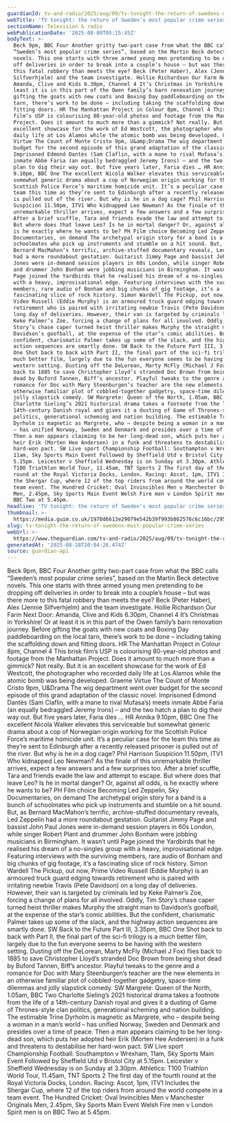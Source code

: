 ```yaml
---
guardianId: tv-and-radio/2025/aug/09/tv-tonight-the-return-of-swedens-most-popular-series
webTitle: 'TV tonight: the return of Sweden’s most popular crime series'
sectionName: Television & radio
webPublicationDate: '2025-08-09T05:15:45Z'
bodyText: >-
  Beck 9pm, BBC Four Another gritty two-part case from what the BBC calls
  “Sweden’s most popular crime series”, based on the Martin Beck detective
  novels. This one starts with three armed young men pretending to be dropping
  off deliveries in order to break into a couple’s house – but was there more to
  this fatal robbery than meets the eye? Beck (Peter Haber), Alex (Jennie
  Silfverhjelm) and the team investigate. Hollie Richardson Our Farm Next Door:
  Amanda, Clive and Kids 6.30pm, Channel 4 It’s Christmas in Yorkshire! Or at
  least it is in this part of the Owen family’s barn renovation journey. Before
  gifting the goats with new coats and Boxing Day paddleboarding on the local
  tarn, there’s work to be done – including taking the scaffolding down and
  fitting doors. HR The Manhattan Project in Colour 8pm, Channel 4 This brisk
  film’s USP is colourising 80-year-old photos and footage from the Manhattan
  Project. Does it amount to much more than a gimmick? Not really. But it is an
  excellent showcase for the work of Ed Westcott, the photographer who recorded
  daily life at Los Alamos while the atomic bomb was being developed. Graeme
  Virtue The Count of Monte Cristo 9pm, U&amp;Drama The wig department went over
  budget for the second episode of this grand adaptation of the classic novel.
  Imprisoned Edmond Dantès (Sam Claflin, with a mane to rival Mufasa’s) meets
  inmate Abbé Faria (an equally bedraggled Jeremy Irons) – and the two hatch a
  plan to dig their way out. But five years later, Faria dies … HR Annika
  9.10pm, BBC One The excellent Nicola Walker elevates this serviceable but
  somewhat generic drama about a cop of Norwegian origin working for the
  Scottish Police Force’s maritime homicide unit. It’s a peculiar case for the
  team this time as they’re sent to Edinburgh after a recently released prisoner
  is pulled out of the river. But why is he in a dog cage? Phil Harrison
  Suspicion 11.50pm, ITV1 Who kidnapped Leo Newman? As the finale of this
  unremarkable thriller arrives, expect a few answers and a few surprises too.
  After a brief scuffle, Tara and friends evade the law and attempt to escape.
  But where does that leave Leo? Is he in mortal danger? Or, against all odds,
  is he exactly where he wants to be? PH Film choice Becoming Led Zeppelin, Sky
  Documentaries, on demand The archetypal origin story for a band is a bunch of
  schoolmates who pick up instruments and stumble on a hit sound. But, as
  Bernard MacMahon’s terrific, archive-stuffed documentary reveals, Led Zeppelin
  had a more roundabout gestation. Guitarist Jimmy Page and bassist John Paul
  Jones were in-demand session players in 60s London, while singer Robert Plant
  and drummer John Bonham were jobbing musicians in Birmingham. It wasn’t until
  Page joined the Yardbirds that he realised his dream of a no-singles group
  with a heavy, improvisational edge. Featuring interviews with the surviving
  members, rare audio of Bonham and big chunks of gig footage, it’s a
  fascinating slice of rock history. Simon Wardell The Pickup, out now, Prime
  Video Russell (Eddie Murphy) is an armoured truck guard edging towards
  retirement who is paired with irritating newbie Travis (Pete Davidson) on a
  long day of deliveries. However, their van is targeted by criminals led by
  Keke Palmer’s Zoe, forcing a change of plans for all involved. Oddly, Tim
  Story’s chase caper turned heist thriller makes Murphy the straight man to
  Davidson’s goofball, at the expense of the star’s comic abilities. But the
  confident, charismatic Palmer takes up some of the slack, and the highway
  action sequences are smartly done. SW Back to the Future Part III, 3.35pm, BBC
  One Shot back to back with Part II, the final part of the sci-fi trilogy is a
  much better film, largely due to the fun everyone seems to be having with the
  western setting. Dusting off the DeLorean, Marty McFly (Michael J Fox) flies
  back to 1885 to save Christopher Lloyd’s stranded Doc Brown from being shot
  dead by Buford Tannen, Biff’s ancestor. Playful tweaks to the genre and a
  romance for Doc with Mary Steenburgen’s teacher are the new elements in an
  otherwise familiar plot of cobbled-together gadgetry, space-time dilemmas and
  jolly slapstick comedy. SW Margrete: Queen of the North, 1.05am, BBC Two
  Charlotte Sieling’s 2021 historical drama takes a footnote from the life of a
  14th-century Danish royal and gives it a dusting of Game of Thrones-style clan
  politics, generational scheming and nation building. The estimable Trine
  Dyrholm is magnetic as Margrete, who – despite being a woman in a man’s world
  – has unified Norway, Sweden and Denmark and presides over a time of peace.
  Then a man appears claiming to be her long-dead son, which puts her adopted
  heir Erik (Morten Hee Andersen) in a funk and threatens to destabilise her
  hard-won pact. SW Live sport Championship Football: Southampton v Wrexham,
  11am, Sky Sports Main Event Followed by Sheffield Utd v Bristol City at
  5.15pm. Leicester v Sheffield Wednesday is on Sunday at 3.30pm. Athletics:
  T100 Triathlon World Tour, 11.45am, TNT Sports 2 The first day of the fourth
  round at the Royal Victoria Docks, London. Racing: Ascot, 1pm, ITV1 Includes
  the Shergar Cup, where 12 of the top riders from around the world compete in a
  team event. The Hundred Cricket: Oval Invincibles Men v Manchester Originals
  Men, 2.45pm, Sky Sports Main Event Welsh Fire men v London Spirit men is on
  BBC Two at 5.45pm.
headline: 'TV tonight: the return of Sweden’s most popular crime series'
thumbnail: >-
  https://media.guim.co.uk/1970d6613e29079e542b39f993b862576c6c16bc/295_0_2953_2362/500.jpg
slug: tv-tonight-the-return-of-swedens-most-popular-crime-series
webUrl: >-
  https://www.theguardian.com/tv-and-radio/2025/aug/09/tv-tonight-the-return-of-swedens-most-popular-series
generatedAt: '2025-08-28T20:04:26.474Z'
source: guardian-api
---
```

Beck 9pm, BBC Four Another gritty two-part case from what the BBC calls “Sweden’s most popular crime series”, based on the Martin Beck detective novels. This one starts with three armed young men pretending to be dropping off deliveries in order to break into a couple’s house – but was there more to this fatal robbery than meets the eye? Beck (Peter Haber), Alex (Jennie Silfverhjelm) and the team investigate. Hollie Richardson Our Farm Next Door: Amanda, Clive and Kids 6.30pm, Channel 4 It’s Christmas in Yorkshire! Or at least it is in this part of the Owen family’s barn renovation journey. Before gifting the goats with new coats and Boxing Day paddleboarding on the local tarn, there’s work to be done – including taking the scaffolding down and fitting doors. HR The Manhattan Project in Colour 8pm, Channel 4 This brisk film’s USP is colourising 80-year-old photos and footage from the Manhattan Project. Does it amount to much more than a gimmick? Not really. But it is an excellent showcase for the work of Ed Westcott, the photographer who recorded daily life at Los Alamos while the atomic bomb was being developed. Graeme Virtue The Count of Monte Cristo 9pm, U&amp;Drama The wig department went over budget for the second episode of this grand adaptation of the classic novel. Imprisoned Edmond Dantès (Sam Claflin, with a mane to rival Mufasa’s) meets inmate Abbé Faria (an equally bedraggled Jeremy Irons) – and the two hatch a plan to dig their way out. But five years later, Faria dies … HR Annika 9.10pm, BBC One The excellent Nicola Walker elevates this serviceable but somewhat generic drama about a cop of Norwegian origin working for the Scottish Police Force’s maritime homicide unit. It’s a peculiar case for the team this time as they’re sent to Edinburgh after a recently released prisoner is pulled out of the river. But why is he in a dog cage? Phil Harrison Suspicion 11.50pm, ITV1 Who kidnapped Leo Newman? As the finale of this unremarkable thriller arrives, expect a few answers and a few surprises too. After a brief scuffle, Tara and friends evade the law and attempt to escape. But where does that leave Leo? Is he in mortal danger? Or, against all odds, is he exactly where he wants to be? PH Film choice Becoming Led Zeppelin, Sky Documentaries, on demand The archetypal origin story for a band is a bunch of schoolmates who pick up instruments and stumble on a hit sound. But, as Bernard MacMahon’s terrific, archive-stuffed documentary reveals, Led Zeppelin had a more roundabout gestation. Guitarist Jimmy Page and bassist John Paul Jones were in-demand session players in 60s London, while singer Robert Plant and drummer John Bonham were jobbing musicians in Birmingham. It wasn’t until Page joined the Yardbirds that he realised his dream of a no-singles group with a heavy, improvisational edge. Featuring interviews with the surviving members, rare audio of Bonham and big chunks of gig footage, it’s a fascinating slice of rock history. Simon Wardell The Pickup, out now, Prime Video Russell (Eddie Murphy) is an armoured truck guard edging towards retirement who is paired with irritating newbie Travis (Pete Davidson) on a long day of deliveries. However, their van is targeted by criminals led by Keke Palmer’s Zoe, forcing a change of plans for all involved. Oddly, Tim Story’s chase caper turned heist thriller makes Murphy the straight man to Davidson’s goofball, at the expense of the star’s comic abilities. But the confident, charismatic Palmer takes up some of the slack, and the highway action sequences are smartly done. SW Back to the Future Part III, 3.35pm, BBC One Shot back to back with Part II, the final part of the sci-fi trilogy is a much better film, largely due to the fun everyone seems to be having with the western setting. Dusting off the DeLorean, Marty McFly (Michael J Fox) flies back to 1885 to save Christopher Lloyd’s stranded Doc Brown from being shot dead by Buford Tannen, Biff’s ancestor. Playful tweaks to the genre and a romance for Doc with Mary Steenburgen’s teacher are the new elements in an otherwise familiar plot of cobbled-together gadgetry, space-time dilemmas and jolly slapstick comedy. SW Margrete: Queen of the North, 1.05am, BBC Two Charlotte Sieling’s 2021 historical drama takes a footnote from the life of a 14th-century Danish royal and gives it a dusting of Game of Thrones-style clan politics, generational scheming and nation building. The estimable Trine Dyrholm is magnetic as Margrete, who – despite being a woman in a man’s world – has unified Norway, Sweden and Denmark and presides over a time of peace. Then a man appears claiming to be her long-dead son, which puts her adopted heir Erik (Morten Hee Andersen) in a funk and threatens to destabilise her hard-won pact. SW Live sport Championship Football: Southampton v Wrexham, 11am, Sky Sports Main Event Followed by Sheffield Utd v Bristol City at 5.15pm. Leicester v Sheffield Wednesday is on Sunday at 3.30pm. Athletics: T100 Triathlon World Tour, 11.45am, TNT Sports 2 The first day of the fourth round at the Royal Victoria Docks, London. Racing: Ascot, 1pm, ITV1 Includes the Shergar Cup, where 12 of the top riders from around the world compete in a team event. The Hundred Cricket: Oval Invincibles Men v Manchester Originals Men, 2.45pm, Sky Sports Main Event Welsh Fire men v London Spirit men is on BBC Two at 5.45pm.
